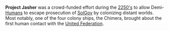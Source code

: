 {{Stub}}

'''Project Jasher''' was a crowd-funded effort during the [[Timeline|2250's]] to allow Demi-[[Human]]s to escape prosecution of [[SolGov]] by colonizing distant worlds. Most notably, one of the four colony ships, the Chimera, brought about the first human contact with the [[United Federation]].
